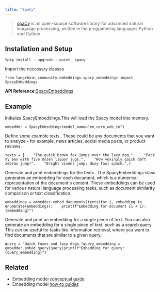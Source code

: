 ```yaml
---
title: "SpaCy"
---
```


> [spaCy](https://spacy.io/) is an open-source software library for advanced natural language processing, written in the programming languages Python and Cython.

## Installation and Setup

```
%pip install --upgrade --quiet  spacy
```

Import the necessary classes

```
from langchain_community.embeddings.spacy_embeddings import SpacyEmbeddings
```

**API Reference:**[SpacyEmbeddings](https://python.langchain.com/api_reference/community/embeddings/langchain_community.embeddings.spacy_embeddings.SpacyEmbeddings.html)

## Example

Initialize SpacyEmbeddings.This will load the Spacy model into memory.

```
embedder = SpacyEmbeddings(model_name="en_core_web_sm")
```

Define some example texts . These could be any documents that you want to analyze - for example, news articles, social media posts, or product reviews.

```
texts = [    "The quick brown fox jumps over the lazy dog.",    "Pack my box with five dozen liquor jugs.",    "How vexingly quick daft zebras jump!",    "Bright vixens jump; dozy fowl quack.",]
```

Generate and print embeddings for the texts . The SpacyEmbeddings class generates an embedding for each document, which is a numerical representation of the document's content. These embeddings can be used for various natural language processing tasks, such as document similarity comparison or text classification.

```
embeddings = embedder.embed_documents(texts)for i, embedding in enumerate(embeddings):    print(f"Embedding for document {i + 1}: {embedding}")
```

Generate and print an embedding for a single piece of text. You can also generate an embedding for a single piece of text, such as a search query. This can be useful for tasks like information retrieval, where you want to find documents that are similar to a given query.

```
query = "Quick foxes and lazy dogs."query_embedding = embedder.embed_query(query)print(f"Embedding for query: {query_embedding}")
```

## Related

* Embedding model [conceptual guide](/src/oss/concepts/embedding_models)
* Embedding model [how-to guides](/src/oss/how_to/#embedding-models)
